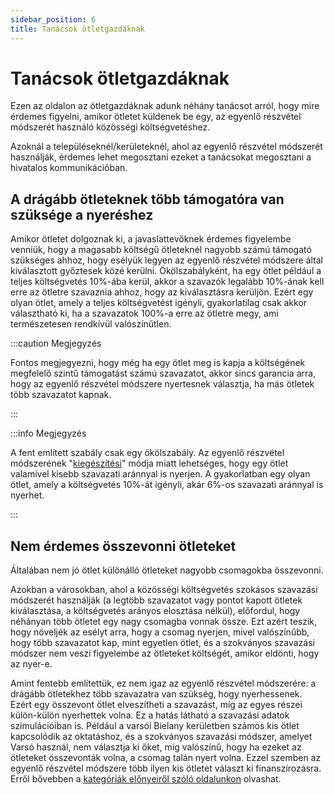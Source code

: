 ```yaml
---
sidebar_position: 6
title: Tanácsok ötletgazdáknak
---
```



# Tanácsok ötletgazdáknak

Ezen az oldalon az ötletgazdáknak adunk néhány tanácsot arról, hogy mire érdemes figyelni, amikor ötletet küldenek be egy, az egyenlő részvétel módszerét használó közösségi költségvetéshez.

Azoknál a településeknél/kerületeknél, ahol az egyenlő részvétel módszerét használják, érdemes lehet megosztani ezeket a tanácsokat megosztani a hivatalos kommunikációban.

## A drágább ötleteknek több támogatóra van szüksége a nyeréshez

Amikor ötletet dolgoznak ki, a javaslattevőknek érdemes figyelembe venniük, hogy a magasabb költségű ötleteknél nagyobb számú támogató szükséges ahhoz, hogy esélyük legyen az egyenlő részvétel módszere által kiválasztott győztesek közé kerülni. Ökölszabályként, ha egy ötlet például a teljes költségvetés 10%-ába kerül, akkor a szavazók legalább 10%-ának kell erre az ötletre szavaznia ahhoz, hogy az kiválasztásra kerüljön. Ezért egy olyan ötlet, amely a teljes költségvetést igényli, gyakorlatilag csak akkor választható ki, ha a szavazatok 100%-a erre az ötletre megy, ami természetesen rendkívül valószínűtlen.

:::caution Megjegyzés

Fontos megjegyezni, hogy még ha egy ötlet meg is kapja a költségének megfelelő szintű támogatást számú szavazatot, akkor sincs garancia arra, hogy az egyenlő részvétel módszere nyertesnek választja, ha más ötletek több szavazatot kapnak.

:::

:::info Megjegyzés

A fent említett szabály csak egy ökölszabály.
Az egyenlő részvétel módszerének "[kiegészítési](completion)" módja miatt lehetséges, hogy egy ötlet valamivel kisebb szavazati aránnyal is nyerjen. A gyakorlatban egy olyan ötlet, amely a költségvetés 10%-át igényli, akár 6%-os szavazati aránnyal is nyerhet.

:::

<Datawrapper src="//datawrapper.dwcdn.net/hLJaU/1/" />

## Nem érdemes összevonni ötleteket

Általában nem jó ötlet különálló ötleteket nagyobb csomagokba összevonni.

Azokban a városokban, ahol a közösségi költségvetés szokásos szavazási módszerét használják (a legtöbb szavazatot vagy pontot kapott ötletek kiválasztása, a költségvetés arányos elosztása nélkül), előfordul, hogy néhányan több ötletet egy nagy csomagba vonnak össze. Ezt azért teszik, hogy növeljék az esélyt arra, hogy a csomag nyerjen, mivel valószínűbb, hogy több szavazatot kap, mint egyetlen ötlet, és a szokványos szavazási módszer nem veszi figyelembe az ötleteket költségét, amikor eldönti, hogy az nyer-e.

Amint fentebb említettük, ez nem igaz az egyenlő részvétel módszerére: a drágább ötletekhez több szavazatra van szükség, hogy nyerhessenek. Ezért egy összevont ötlet elveszítheti a szavazást, míg az egyes részei külön-külön nyerhettek volna. Ez a hatás látható a szavazási adatok szimulációiban is. Például a varsói Bielany kerületben számos kis ötlet kapcsolódik az oktatáshoz, és a szokványos szavazási módszer, amelyet Varsó használ, nem választja ki őket, míg valószínű, hogy ha ezeket az ötleteket összevonták volna, a csomag talán nyert volna. Ezzel szemben az egyenlő részvétel módszere több ilyen kis ötletet választ ki finanszírozásra. Erről bővebben a [kategóriák előnyeiről szóló oldalunkon](../benefits/categories) olvashat.

